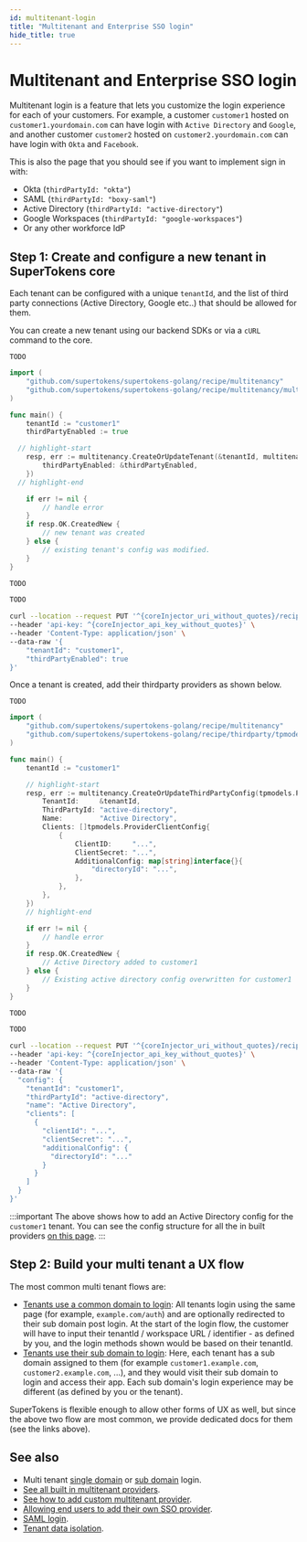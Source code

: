 ```yaml
---
id: multitenant-login
title: "Multitenant and Enterprise SSO login"
hide_title: true
---
```




<!-- COPY SECTION -->
<!-- ./thirdparty/pre-built-ui/multitenant-login.mdx  -->
<!-- 1 -->

<MultiTenancyPaidBanner />

# Multitenant and Enterprise SSO login

Multitenant login is a feature that lets you customize the login experience for each of your customers. For example, a customer `customer1` hosted on `customer1.yourdomain.com` can have login with `Active Directory` and `Google`, and another customer `customer2` hosted on `customer2.yourdomain.com` can have login with `Okta` and `Facebook`.

This is also the page that you should see if you want to implement sign in with:
- Okta (`thirdPartyId: "okta"`)
- SAML (`thirdPartyId: "boxy-saml"`)
- Active Directory (`thirdPartyId: "active-directory"`)
- Google Workspaces (`thirdPartyId: "google-workspaces"`)
- Or any other workforce IdP

<!-- END COPY SECTION -->

<!-- COPY SECTION -->
<!-- ./thirdparty/pre-built-ui/multitenant-login.mdx  -->
<!-- 2 -->

## Step 1: Create and configure a new tenant in SuperTokens core

Each tenant can be configured with a unique `tenantId`, and the list of third party connections (Active Directory, Google etc..) that should be allowed for them. 

You can create a new tenant using our backend SDKs or via a `cURL` command to the core.

<!-- END COPY SECTION -->

<!-- COPY SECTION -->
<!-- ./thirdparty/pre-built-ui/multitenant-login.mdx  -->
<!-- 2a -->

<BackendSDKTabs enableCurl>

<TabItem value="nodejs">

```tsx
TODO
```

</TabItem>
<TabItem value="go">

```go
import (
	"github.com/supertokens/supertokens-golang/recipe/multitenancy"
	"github.com/supertokens/supertokens-golang/recipe/multitenancy/multitenancymodels"
)

func main() {
	tenantId := "customer1"
	thirdPartyEnabled := true

  // highlight-start
	resp, err := multitenancy.CreateOrUpdateTenant(&tenantId, multitenancymodels.TenantConfig{
		thirdPartyEnabled: &thirdPartyEnabled,
	})
  // highlight-end

	if err != nil {
		// handle error
	}
	if resp.OK.CreatedNew {
		// new tenant was created
	} else {
		// existing tenant's config was modified.
	}
}
```

</TabItem>
<TabItem value="python">

<PythonSyncAsyncSubTabs>
<TabItem value="asyncio">

```python
TODO
```

</TabItem>

<TabItem value="syncio">

```python
TODO
```

</TabItem>
</PythonSyncAsyncSubTabs>

</TabItem>

<TabItem value="curl">

<CoreInjector defaultValue="http://localhost:3567">

```bash
curl --location --request PUT '^{coreInjector_uri_without_quotes}/recipe/multitenancy/tenant' \
--header 'api-key: ^{coreInjector_api_key_without_quotes}' \
--header 'Content-Type: application/json' \
--data-raw '{
    "tenantId": "customer1",
    "thirdPartyEnabled": true
}'
```

</CoreInjector>

</TabItem>

</BackendSDKTabs>

<!-- END COPY SECTION -->

<!-- COPY SECTION -->
<!-- ./thirdparty/pre-built-ui/multitenant-login.mdx  -->
<!-- 2b -->

Once a tenant is created, add their thirdparty providers as shown below.

<!-- END COPY SECTION -->

<!-- COPY SECTION -->
<!-- ./thirdparty/pre-built-ui/multitenant-login.mdx  -->
<!-- 2ba -->

<BackendSDKTabs enableCurl>

<TabItem value="nodejs">

```tsx
TODO
```

</TabItem>
<TabItem value="go">

```go
import (
	"github.com/supertokens/supertokens-golang/recipe/multitenancy"
	"github.com/supertokens/supertokens-golang/recipe/thirdparty/tpmodels"
)

func main() {
	tenantId := "customer1"

	// highlight-start
	resp, err := multitenancy.CreateOrUpdateThirdPartyConfig(tpmodels.ProviderConfig{
		TenantId:     &tenantId,
		ThirdPartyId: "active-directory",
		Name:         "Active Directory",
		Clients: []tpmodels.ProviderClientConfig{
			{
				ClientID:     "...",
				ClientSecret: "...",
				AdditionalConfig: map[string]interface{}{
					"directoryId": "...",
				},
			},
		},
	})
	// highlight-end

	if err != nil {
		// handle error
	}
	if resp.OK.CreatedNew {
		// Active Directory added to customer1
	} else {
		// Existing active directory config overwritten for customer1
	}
}
```

</TabItem>
<TabItem value="python">

<PythonSyncAsyncSubTabs>
<TabItem value="asyncio">

```python
TODO
```

</TabItem>

<TabItem value="syncio">

```python
TODO
```

</TabItem>
</PythonSyncAsyncSubTabs>

</TabItem>

<TabItem value="curl">

<CoreInjector defaultValue="http://localhost:3567">

```bash
curl --location --request PUT '^{coreInjector_uri_without_quotes}/recipe/multitenancy/config/thirdparty' \
--header 'api-key: ^{coreInjector_api_key_without_quotes}' \
--header 'Content-Type: application/json' \
--data-raw '{
  "config": {
    "tenantId": "customer1",
    "thirdPartyId": "active-directory",
    "name": "Active Directory",
    "clients": [
      {
        "clientId": "...",
        "clientSecret": "...",
        "additionalConfig": {
          "directoryId": "..."
        }
      }
    ]
  }
}'
```

</CoreInjector>

</TabItem>

</BackendSDKTabs>

<!-- END COPY SECTION -->

<!-- COPY SECTION -->
<!-- ./thirdparty/pre-built-ui/multitenant-login.mdx  -->
<!-- 2c -->

:::important
The above shows how to add an Active Directory config for the `customer1` tenant. You can see the config structure for all the in built providers [on this page](./TODO).
:::

<!-- END COPY SECTION -->

<!-- COPY SECTION -->
<!-- ./thirdparty/pre-built-ui/multitenant-login.mdx  -->
<!-- 4 -->

## Step 2: Build your multi tenant a UX flow

The most common multi tenant flows are:
- [Tenants use a common domain to login](../common-customizations/multi-tenancy/common-domain-login): All tenants login using the same page (for example, `example.com/auth`) and are optionally redirected to their sub domain post login. At the start of the login flow, the customer will have to input their tenantId / workspace URL / identifier - as defined by you, and the login methods shown would be based on their tenantId.
- [Tenants use their sub domain to login](../common-customizations/multi-tenancy/sub-domain-login): Here, each tenant has a sub domain assigned to them (for example `customer1.example.com`, `customer2.example.com`, ...), and they would visit their sub domain to login and access their app. Each sub domain's login experience may be different (as defined by you or the tenant).

SuperTokens is flexible enough to allow other forms of UX as well, but since the above two flow are most common, we provide dedicated docs for them (see the links above).

## See also

- Multi tenant [single domain](../TODO) or [sub domain](../TODO) login.
- [See all built in multitenant providers](../TODO).
- [See how to add custom multitenant provider](../TODO).
- [Allowing end users to add their own SSO provider](../TODO).
- [SAML login](../TODO).
- [Tenant data isolation](../TODO).

<!-- END COPY SECTION -->
